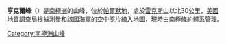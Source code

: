 {{coord|74|39|S|75|50|W|source:GNIS|display=title}}

'''亨克爾峰'''（{{lang-en|Henkle Peak}}）是[[南極洲|南極洲]]的山峰，位於[[帕爾默地|帕爾默地]]，處於[[雷克斯山|雷克斯山]]以北30公里，[[美國地質調查局|美國地質調查局]]根據測量和該國海軍的空中照片繪入地圖，現時由[[南極條約體系|南極條約體系]]管理。

{{Antarctica-geo-stub}}
[[Category:南極洲山峰|Category:南極洲山峰]]
